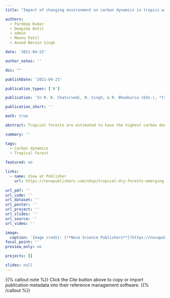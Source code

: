 ```yaml
---
title: "Impact of changing environment on carbon dynamics in tropics with special focus on tropical dry forest ecosystems: A synthesis"

authors:
  - Pardeep Kumar
  - Deepika Antil
  - admin
  - Meenu Patil
  - Anand Narain Singh

date: '2021-04-22'

author_notes: ''

doi: ""

publishDate: '2021-04-23'

publication_types: ['6']

publication: 'In R. K. Chaturvedi, R. Singh, & R. Bhadouria (Eds.), *Tropical Dry Forests: Emerging Features and Ecological Perspectives* (pp. 207–246). Nova Science Publishers, New York'

publication_short: ''

math: true

abstract: Tropical forests are estimated to have the highest carbon density and occupy more geographical areas than any other type of forest. Importantly, they act as a natural sink for atmospheric CO$_2$ and play a pivotal role to offset climate change and related environmental perturbations. Unfortunately, due to the mounting pressure of the increasing human population to sustain a livelihood for food, timber, medicine, tropical forests are subjected to land-use change, deforestation, and degradation by industrial activities, especially mining. In addition to this, global climate change (increasing CO$_2$ concentration, temperature, drought, and fires might have a disproportional effect on carbon (C) flux in the tropical forests. The changes above should be considered in tropical dry forests (TDFs) research because these forests often neglected over rain forests despite having a sizeable geographical extent and significant pool of C in vegetation and soil. In the wake of the elevated concentration of atmospheric CO$_2$, the net gain in net primary productivity (NPP) and forest growth rate is getting consideration for tropical forests today, meanwhile other factors like temperature, drought, and fire likely to negate the positive effect of increased CO$_2$ concentration in the atmosphere. Recent studies designate tropical forests overall as C neutral since the loss of carbon due to deforestation and degradation is compensated by regrowth and recovery of past disturbances. So, there is an immense potential in the tropical forests to curb elevated CO$_2$ if policies and afforestation provisions and initiatives such as REDD+ if implemented effectively at the global level. In this chapter, we address the current state of knowledge on C stock and flux, and the magnitude of various disturbances (land-use change, deforestation), climatic perturbations (elevated CO$_2$, increased temperature, drought, and fires) on carbon balance in the tropical forests. Furthermore, we also discuss various research gaps for sustaining its structure, function, and ecosystem services; and recent methodological advancements for the estimation of C stock in the tropical forests.

summary: ''

tags:
  - Carbon dynamics
  - Tropical forest
  
featured: no

links:
  - name: View at Publisher
    url: https://novapublishers.com/shop/tropical-dry-forests-emerging-features-and-ecological-perspectives/
    
url_pdf: ''
url_code: ''
url_dataset: ''
url_poster: ''
url_project: ''
url_slides: ''
url_source: ''
url_video: ''

image:
  caption: 'Image credit: [**Nova Science Publishers**](https://novapublishers.com/shop/tropical-dry-forests-emerging-features-and-ecological-perspectives/)'
focal_point: ''
preview_only: no

projects: []

slides: null
---
```


{{% callout note %}}
Click the *Cite* button above to copy or import publication metadata into their reference management software.
{{% /callout %}}
